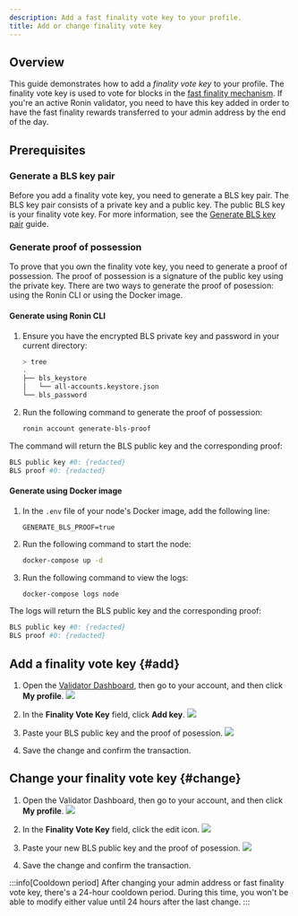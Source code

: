 ```yaml
---
description: Add a fast finality vote key to your profile. 
title: Add or change finality vote key
---
```



## Overview

This guide demonstrates how to add a *finality vote key* to your profile. The finality vote key is used to vote for blocks in the [fast finality mechanism](https://github.com/axieinfinity/REPs/blob/main/REP-0003.md#rewards). If you're an active Ronin validator, you need to have this key added in order to have the fast finality rewards transferred to your admin address by the end of the day.

## Prerequisites

### Generate a BLS key pair

Before you add a finality vote key, you need to generate a BLS key pair. The BLS key pair consists of a private key and a public key. The public BLS key is your finality vote key. For more information, see the [Generate BLS key pair](./../setup/generate-keys.md) guide.

### Generate proof of possession

To prove that you own the finality vote key, you need to generate a proof of possession. The proof of possession is a signature of the public key using the private key.
There are two ways to generate the proof of posession: using the Ronin CLI or using the Docker image.

#### Generate using Ronin CLI

1. Ensure you have the encrypted BLS private key and password in your current directory:
   ```bash
   > tree
   .
   ├── bls_keystore
   │   └── all-accounts.keystore.json
   └── bls_password
   ```

2. Run the following command to generate the proof of possession: 
   ```bash
   ronin account generate-bls-proof
   ```

The command will return the BLS public key and the corresponding proof:
```bash
BLS public key #0: {redacted}
BLS proof #0: {redacted}
```

#### Generate using Docker image

1. In the `.env` file of your node's Docker image, add the following line:
   ```text
   GENERATE_BLS_PROOF=true
   ```

2. Run the following command to start the node:
   ```bash
   docker-compose up -d
   ```

3. Run the following command to view the logs:
   ```bash
   docker-compose logs node
   ```
   
The logs will return the BLS public key and the corresponding proof:

```bash
BLS public key #0: {redacted}
BLS proof #0: {redacted}
```

## Add a finality vote key {#add}

1. Open the [Validator Dashboard](https://validator.roninchain.com), then go to your account, and then click **My profile**.
   <img src={profile} width={280} />

2. In the **Finality Vote Key** field, click **Add key**.
   <img src={addStepOne} width={400} />

3. Paste your BLS public key and the proof of posession.
   <img src={addStepTwo} width={400} />

4. Save the change and confirm the transaction.

## Change your finality vote key {#change}

1. Open the Validator Dashboard, then go to your account, and then click **My profile**.
   <img src={profile} width={280} />

2. In the **Finality Vote Key** field, click the edit icon.
   <img src={editStepOne} width={400} />

3. Paste your new BLS public key and the proof of posession.
   <img src={editStepTwo} width={400} />

4. Save the change and confirm the transaction.

:::info[Cooldown period]
After changing your admin address or fast finality vote key, there's a 24-hour cooldown period. During this time, you won't be able to modify either value until 24 hours after the last change.
:::